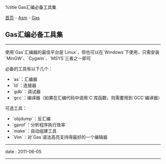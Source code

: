 %title Gas汇编必备工具集

[[../../../index|首页]] - [[../index|Asm]] - [[index|Gas]]
==Gas汇编必备工具集==
----
使用`Gas`汇编器的最佳平台是`Linux`，但也可以在`Windows`下使用，只需安装`MinGW`、`Cygwin`、`MSYS`三者之一即可

必备的工具有以下几个：

* `as`：汇编器
* `ld`：连接器
* `gdb`：调试器
* `gcc`：编译器（如果在汇编代码中调用`C`库函数，则需要用到`GCC`编译器）

可选工具：

* `objdump`：反汇编
* `gprof`：分析程序执行效率
* `make`：自动组建工具
* `Vim`：对`Gas`语法高亮支持得最好的一个编辑器
----
<red>date</red> : 2011-06-05
----
